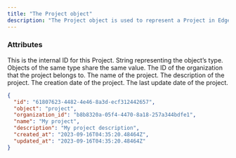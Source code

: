 ```yaml
---
title: "The Project object"
description: "The Project object is used to represent a Project in Edgee."
---
```


### Attributes

<ResponseField name="id" type="string">
  This is the internal ID for this Project.
</ResponseField>

<ResponseField name="object" type="string">
  String representing the object’s type. Objects of the same type share the same value.
</ResponseField>

<ResponseField name="organization_id" type="string">
  The ID of the organization that the project belongs to.
</ResponseField>

<ResponseField name="name" type="string">
  The name of the project.
</ResponseField>

<ResponseField name="description" type="string">
  The description of the project.
</ResponseField>

<ResponseField name="created_at" type="string">
  The creation date of the project.
</ResponseField>

<ResponseField name="updated_at" type="string">
  The last update date of the project.
</ResponseField>

<ResponseExample>

```json Project object
{
  "id": "61807623-4482-4e46-8a3d-ecf312442657",
  "object": "project",
  "organization_id": "b8b8320a-05f4-4470-8a18-257a344bdfe1",
  "name": "My project",
  "description": "My project description",
  "created_at": "2023-09-16T04:35:20.48464Z",
  "updated_at": "2023-09-16T04:35:20.48464Z"
}
```

</ResponseExample>

<Snippet file="snippet-edgee-sdk.mdx" />
